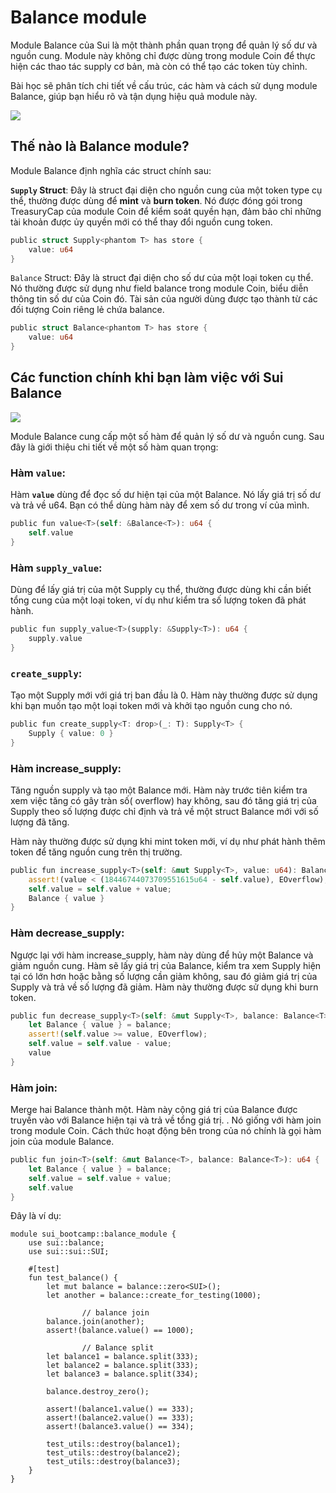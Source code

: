 # Balance module 

Module Balance của Sui là một thành phần quan trọng để quản lý số dư và nguồn cung. Module này không chỉ được dùng trong module Coin để thực hiện các thao tác supply cơ bản, mà còn có thể tạo các token tùy chỉnh. 

Bài học sẽ phân tích chi tiết về cấu trúc, các hàm và cách sử dụng module Balance, giúp bạn hiểu rõ và tận dụng hiệu quả module này.


![](../assets/coin_nft/balance_architecture.png)


## Thế nào là Balance module?


Module Balance định nghĩa các struct chính sau:

**`Supply` Struct**: Đây là struct đại diện cho nguồn cung của một token type cụ thể, thường được dùng để **mint** và **burn token**. Nó được đóng gói trong TreasuryCap của module Coin để kiểm soát quyền hạn, đảm bảo chỉ những tài khoản được ủy quyền mới có thể thay đổi nguồn cung token.

```rust
public struct Supply<phantom T> has store {
    value: u64
}
```

`Balance` Struct: Đây là struct đại diện cho số dư của một loại token cụ thể. Nó thường được sử dụng như field balance trong module Coin, biểu diễn thông tin số dư của Coin đó. Tài sản của người dùng được tạo thành từ các đối tượng Coin riêng lẻ chứa balance.

```rust
public struct Balance<phantom T> has store {
    value: u64
}
```

## Các function chính khi bạn làm việc với Sui Balance



![](../assets/coin_nft/flow_coin_balance.png)

Module Balance cung cấp một số hàm  để quản lý số dư và nguồn cung. Sau đây là giới thiệu chi tiết về một số hàm quan trọng:

### **Hàm `value`**: 

Hàm **`value`** dùng để đọc số dư hiện tại của một Balance. Nó lấy giá trị số dư và trả về u64. Bạn có thể dùng hàm này để xem số dư trong ví của mình.

```rust
public fun value<T>(self: &Balance<T>): u64 {
    self.value
}
```

### Hàm `supply_value`: 

Dùng để lấy giá trị của một Supply cụ thể, thường được dùng khi  cần biết tổng cung của một loại token, ví dụ như kiểm tra số lượng token đã phát hành.

```rust
public fun supply_value<T>(supply: &Supply<T>): u64 {
    supply.value
}
```

### `create_supply`: 

Tạo một Supply mới với giá trị ban đầu là 0. Hàm này thường được sử dụng khi bạn muốn tạo một loại token mới và khởi tạo nguồn cung cho nó.


```rust
public fun create_supply<T: drop>(_: T): Supply<T> {
    Supply { value: 0 }
}
```

### **Hàm increase_supply**: 

Tăng nguồn supply và tạo một Balance mới. Hàm này trước tiên kiểm tra xem việc tăng có gây tràn số( overflow) hay không, sau đó tăng giá trị của Supply theo số lượng được chỉ định và trả về một struct Balance mới với số lượng đã tăng.

Hàm này thường được sử dụng khi mint token mới, ví dụ như phát hành thêm token để tăng nguồn cung trên thị trường.

```rust
public fun increase_supply<T>(self: &mut Supply<T>, value: u64): Balance<T> {
    assert!(value < (18446744073709551615u64 - self.value), EOverflow);
    self.value = self.value + value;
    Balance { value }
}
```

### Hàm decrease_supply: 

Ngược lại với hàm increase_supply, hàm này dùng để hủy một Balance và giảm nguồn cung. Hàm sẽ lấy giá trị của Balance, kiểm tra xem Supply hiện tại có lớn hơn hoặc bằng số lượng cần giảm không, sau đó giảm giá trị của Supply và trả về số lượng đã giảm. Hàm này thường được sử dụng khi burn token.

```rust
public fun decrease_supply<T>(self: &mut Supply<T>, balance: Balance<T>): u64 {
    let Balance { value } = balance;
    assert!(self.value >= value, EOverflow);
    self.value = self.value - value;
    value
}
```

### Hàm join: 

Merge hai Balance thành một. Hàm này cộng giá trị của Balance được truyền vào với Balance hiện tại và trả về tổng giá trị. . Nó giống với  hàm join trong module Coin. Cách thức hoạt động bên trong của nó chính là gọi hàm join của module Balance.

```rust
public fun join<T>(self: &mut Balance<T>, balance: Balance<T>): u64 {
    let Balance { value } = balance;
    self.value = self.value + value;
    self.value
}
```

Đây là ví dụ: 

```
module sui_bootcamp::balance_module {
    use sui::balance;
    use sui::sui::SUI;

    #[test]
    fun test_balance() {
        let mut balance = balance::zero<SUI>();
        let another = balance::create_for_testing(1000);

				// balance join
        balance.join(another);
        assert!(balance.value() == 1000);

				// Balance split
        let balance1 = balance.split(333);
        let balance2 = balance.split(333);
        let balance3 = balance.split(334);

        balance.destroy_zero();

        assert!(balance1.value() == 333);
        assert!(balance2.value() == 333);
        assert!(balance3.value() == 334);

        test_utils::destroy(balance1);
        test_utils::destroy(balance2);
        test_utils::destroy(balance3);
    }
}

```
